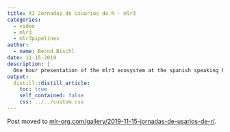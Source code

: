 ```yaml
---
title: XI Jornadas de Usuarios de R - mlr3
categories:
  - video
  - mlr3
  - mlr3pipelines
author:
  - name: Bernd Bischl
date: 11-15-2019
description: |
  One hour presentation of the mlr3 ecosystem at the spanish speaking R user days.
output:
  distill::distill_article:
    toc: true
    self_contained: false
    css: ../../custom.css
---
```


Post moved to [mlr-org.com/gallery/2019-11-15-jornadas-de-usarios-de-r/](https://mlr-org.com/gallery/2019-11-15-jornadas-de-usarios-de-r/).
